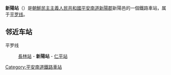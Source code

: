 {{unreferenced|time=2015-01-27T14:32:25+00:00}}
{{朝鮮半島車站資訊
|公司色 = blue
|文字色 = 
|站名 = 新陽站
|圖片 = 
|pxl = 
|圖片說明 =
|前一站 = [[長林站|長林]]
|前一站距離 = 8.0
|後一站距離 = 4.4
|後一站 = [[仁平站|仁平]]
|所屬路線 = [[平罗线|平罗线]]
|距離 = 123.6
|起點站 = [[平壤站|平壤]]
|諺文 = 신양역
|朝鮮漢字 = 新陽驛
|文觀部式 = Sinyang-yeok
|馬-賴式 = Sinyang-yŏk
|副站名 = 
|車站編號 = 
|停站路線數 = 
|所屬公司 = [[朝鮮民主主義人民共和國鐵道省|朝鮮民主主義人民共和國鐵道省]]
|所在地 =[[平安南道|平安南道]][[新陽郡|新陽郡]]新陽邑
|車站構造 = 地面车站
|月台配置 = 
|啟用年月日 =
|廢站年月日 = 
|上下車人次 = 
|統計年度 = 
|轉車 = 
|備註 = 
|全寬備註 = 
}}

'''新陽站'''（{{kor|諺=신양역|漢=新陽驛|羅=Sinyang yŏk|f=y}}）是[[朝鮮民主主義人民共和國|朝鮮民主主義人民共和國]][[平安南道|平安南道]][[新陽郡|新陽郡]]新陽邑的一個鐵路車站，属于[[平罗线|平罗线]]。

==邻近车站==
平罗线
:[[長林站|長林站]] - '''新陽站''' - [[仁平站|仁平站]]

{{朝鲜铁路小作品}}

{{平罗线}}

[[Category:平安南道鐵路車站|Category:平安南道鐵路車站]]